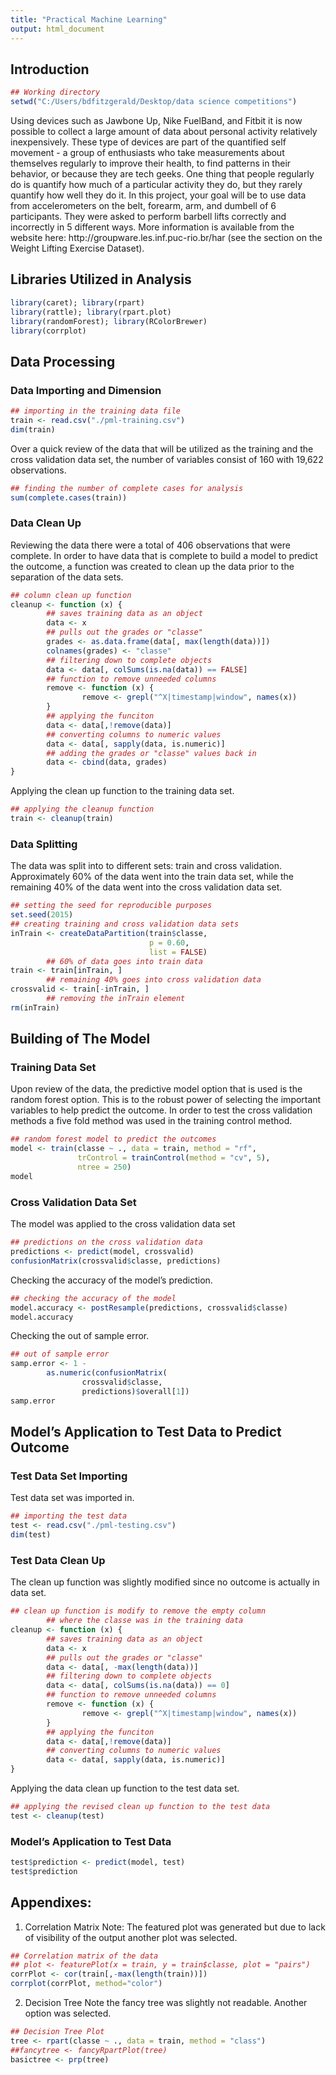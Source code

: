```yaml
---
title: "Practical Machine Learning"
output: html_document
---
```


## Introduction
```r
## Working directory
setwd("C:/Users/bdfitzgerald/Desktop/data science competitions")
```

Using devices such as Jawbone Up, Nike FuelBand, and Fitbit it is now possible to collect a large amount of data about personal activity relatively inexpensively. These type of devices are part of the quantified self movement - a group of enthusiasts who take measurements about themselves regularly to improve their health, to find patterns in their behavior, or because they are tech geeks. One thing that people regularly do is quantify how much of a particular activity they do, but they rarely quantify how well they do it. In this project, your goal will be to use data from accelerometers on the belt, forearm, arm, and dumbell of 6 participants. They were asked to perform barbell lifts correctly and incorrectly in 5 different ways. More information is available from the website here: http://groupware.les.inf.puc-rio.br/har (see the section on the Weight Lifting Exercise Dataset). 

## Libraries Utilized in Analysis

```r
library(caret); library(rpart)
library(rattle); library(rpart.plot)
library(randomForest); library(RColorBrewer)
library(corrplot)
```

## Data Processing
### Data Importing and Dimension
```r
## importing in the training data file
train <- read.csv("./pml-training.csv")
dim(train)
```

Over a quick review of the data that will be utilized as the training and the cross validation data set, the number of variables consist of 160 with 19,622 observations.

```r
## finding the number of complete cases for analysis
sum(complete.cases(train))
```

### Data Clean Up
Reviewing the data there were a total of 406 observations that were complete. In order to have data that is complete to build a model to predict the outcome, a function was created to clean up the data prior to the separation of the data sets.

```r
## column clean up function
cleanup <- function (x) {
        ## saves training data as an object
        data <- x
        ## pulls out the grades or "classe"
        grades <- as.data.frame(data[, max(length(data))])
        colnames(grades) <- "classe"
        ## filtering down to complete objects
        data <- data[, colSums(is.na(data)) == FALSE]
        ## function to remove unneeded columns
        remove <- function (x) {
                remove <- grepl("^X|timestamp|window", names(x))
        }
        ## applying the funciton
        data <- data[,!remove(data)]
        ## converting columns to numeric values
        data <- data[, sapply(data, is.numeric)]
        ## adding the grades or "classe" values back in
        data <- cbind(data, grades)
}
```

Applying the clean up function to the training data set. 

```r
## applying the cleanup function
train <- cleanup(train)
```

### Data Splitting

The data was split into to different sets: train and cross validation. Approximately 60% of the data went into the train data set, while the remaining 40% of the data went into the cross validation data set. 

```r
## setting the seed for reproducible purposes
set.seed(2015)
## creating training and cross validation data sets
inTrain <- createDataPartition(train$classe, 
                               p = 0.60,
                               list = FALSE)
        ## 60% of data goes into train data
train <- train[inTrain, ]
        ## remaining 40% goes into cross validation data
crossvalid <- train[-inTrain, ]
        ## removing the inTrain element
rm(inTrain)
```

## Building of The Model
### Training Data Set
Upon review of the data, the predictive model option that is used is the random forest option. This is to the robust power of selecting the important variables to help predict the outcome. In order to test the cross validation methods a five fold method was used in the training control method.

```r
## random forest model to predict the outcomes
model <- train(classe ~ ., data = train, method = "rf", 
               trControl = trainControl(method = "cv", 5), 
               ntree = 250)
model
```

### Cross Validation Data Set
The model was applied to the cross validation data set

```r
## predictions on the cross validation data
predictions <- predict(model, crossvalid)
confusionMatrix(crossvalid$classe, predictions)
```

Checking the accuracy of the model's prediction.

```r
## checking the accuracy of the model
model.accuracy <- postResample(predictions, crossvalid$classe)
model.accuracy
```

Checking the out of sample error. 

```r
## out of sample error
samp.error <- 1 - 
        as.numeric(confusionMatrix(
                crossvalid$classe, 
                predictions)$overall[1])
samp.error
```

## Model's Application to Test Data to Predict Outcome
### Test Data Set Importing
Test data set was imported in. 
```r
## importing the test data
test <- read.csv("./pml-testing.csv")
dim(test)
```

### Test Data Clean Up
The clean up function was slightly modified since no outcome is actually in data set.
```r
## clean up function is modify to remove the empty column
        ## where the classe was in the training data
cleanup <- function (x) {
        ## saves training data as an object
        data <- x
        ## pulls out the grades or "classe"
        data <- data[, -max(length(data))]
        ## filtering down to complete objects
        data <- data[, colSums(is.na(data)) == 0]
        ## function to remove unneeded columns
        remove <- function (x) {
                remove <- grepl("^X|timestamp|window", names(x))
        }
        ## applying the funciton
        data <- data[,!remove(data)]
        ## converting columns to numeric values
        data <- data[, sapply(data, is.numeric)]
}
```

Applying the data clean up function to the test data set. 
 
```r
## applying the revised clean up function to the test data
test <- cleanup(test)
```

### Model's Application to Test Data

```r
test$prediction <- predict(model, test)
test$prediction
```

## Appendixes: 

1. Correlation Matrix
Note: The featured plot was generated but due to lack of visibility of the output another plot was selected. 
```r
## Correlation matrix of the data
## plot <- featurePlot(x = train, y = train$classe, plot = "pairs")
corrPlot <- cor(train[,-max(length(train))])
corrplot(corrPlot, method="color")
```

2. Decision Tree 
Note the fancy tree was slightly not readable. Another option was selected.
```r
## Decision Tree Plot
tree <- rpart(classe ~ ., data = train, method = "class") 
##fancytree <- fancyRpartPlot(tree)
basictree <- prp(tree)
```

